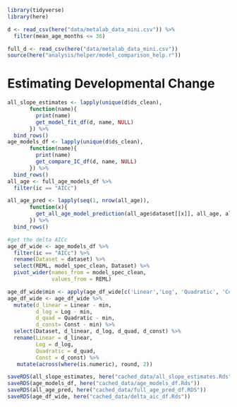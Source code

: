 ```r
library(tidyverse)
library(here)

d <- read_csv(here("data/metalab_data_mini.csv")) %>% 
  filter(mean_age_months <= 36)

full_d <- read_csv(here("data/metalab_data_mini.csv")) 
source(here("analysis/helper/model_comparison_help.r"))
```


# Estimating Developmental Change

```r
all_slope_estimates <- lapply(unique(d$ds_clean), 
       function(name){
         print(name)
         get_model_fit_df(d, name, NULL)
       }) %>% 
  bind_rows()
age_models_df <- lapply(unique(d$ds_clean), 
       function(name){
         print(name)
         get_compare_IC_df(d, name, NULL)
       }) %>% 
  bind_rows()
all_age <- full_age_models_df %>% 
  filter(ic == "AICc") 

all_age_pred <- lapply(seq(1, nrow(all_age)), 
       function(x){
         get_all_age_model_prediction(all_age$dataset[[x]], all_age, all_age$model_spec[[x]], all_age$model_spec_clean[[x]], d)
       }) %>% 
  bind_rows() 

#get the delta AICc
age_df_wide <- age_models_df %>% 
  filter(ic == "AICc") %>% 
  rename(Dataset = dataset) %>% 
  select(REML, model_spec_clean, Dataset) %>% 
  pivot_wider(names_from = model_spec_clean, 
              values_from = REML)

age_df_wide$min <- apply(age_df_wide[c('Linear','Log', 'Quadratic', 'Const')], 1, min)
age_df_wide <- age_df_wide %>% 
  mutate(d_linear = Linear - min, 
         d_log = Log - min, 
         d_quad = Quadratic - min, 
         d_const= Const - min) %>% 
  select(Dataset, d_linear, d_log, d_quad, d_const) %>% 
  rename(Linear = d_linear, 
         Log = d_log, 
         Quadratic = d_quad, 
         Const = d_const) %>% 
   mutate(across(where(is.numeric), round, 2)) 

saveRDS(all_slope_estimates, here("cached_data/all_slope_estimates.Rds"))
saveRDS(age_models_df, here("cached_data/age_models_df.Rds"))
saveRDS(all_age_pred, here("cached_data/full_age_pred_df.RDS"))
saveRDS(age_df_wide, here("cached_data/delta_aic_df.Rds"))

```
 
 